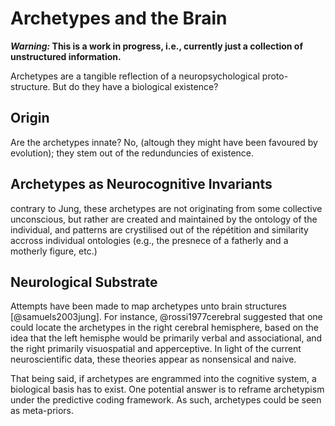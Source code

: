 # Archetypes and the Brain

***Warning:* This is a work in progress, i.e., currently just a collection of unstructured information.**

Archetypes are a tangible reflection of a neuropsychological proto-structure. But do they have a biological existence?

## Origin

Are the archetypes innate? No, (altough they might have been favoured by evolution); they stem out of the redunduncies of existence.

## Archetypes as Neurocognitive Invariants

contrary to Jung, these archetypes are not originating from some collective unconscious, but rather are created and maintained by the ontology of the individual, and patterns are crystilised out of the répétition and similarity accross individual ontologies (e.g., the presnece of a fatherly and a motherly figure, etc.)



## Neurological Substrate

Attempts have been made to map archetypes unto brain structures [@samuels2003jung]. For instance, @rossi1977cerebral suggested that one could locate the archetypes in the right cerebral hemisphere, based on the idea that the left hemisphe would be primarily verbal and associational, and the right primarily visuospatial and apperceptive. In light of the current neuroscientific data, these theories appear as nonsensical and naive.

That being said, if archetypes are engrammed into the cognitive system, a biological basis has to exist. One potential answer is to reframe archetypism under the predictive coding framework. As such, archetypes could be seen as meta-priors.

